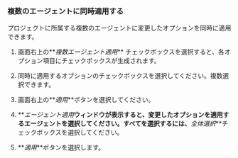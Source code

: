 ### 複数のエージェントに同時適用する

プロジェクトに所属する複数のエージェントに変更したオプションを同時に適用できます。

1. 画面右上の**_複数エージェント適用_** チェックボックスを選択すると、各オプション項目にチェックボックスが生成されます。

2. 同時に適用するオプションのチェックボックスを選択してください。複数選択できます。

3. 画面右上の**_適用_**ボタンを選択してください。

4. **_エージェント適用_**ウィンドウが表示すると、変更したオプションを適用するエージェントを選択してください。すべてを選択するには、**_全体選択_**チェックボックスを選択してください。

   <ImgLang img='multiple-apply-agent.png' desc='' />

5. **_適用_**ボタンを選択します。

